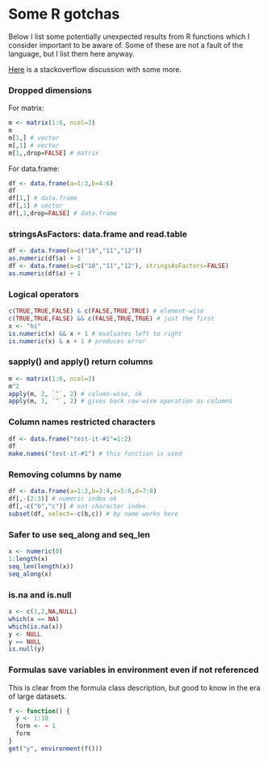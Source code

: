 # Some R gotchas

Below I list some potentially unexpected results from R functions
which I consider important to be aware of. Some of these are not
a fault of the language, but I list them here anyway.

[Here](http://stackoverflow.com/questions/1535021/whats-the-biggest-r-gotcha-youve-run-across)
is a stackoverflow discussion with some more. 

### Dropped dimensions

For matrix:

```r
m <- matrix(1:6, ncol=3)
m
m[1,] # vector
m[,1] # vector
m[1,,drop=FALSE] # matrix
```

For data.frame:

```r
df <- data.frame(a=1:3,b=4:6)
df
df[1,] # data.frame
df[,1] # vector
df[,1,drop=FALSE] # data.frame
```

### stringsAsFactors: data.frame and read.table

```r
df <- data.frame(a=c("10","11","12"))
as.numeric(df$a) + 1
df <- data.frame(a=c("10","11","12"), stringsAsFactors=FALSE)
as.numeric(df$a) + 1
```

### Logical operators

```r
c(TRUE,TRUE,FALSE) & c(FALSE,TRUE,TRUE) # element-wise
c(TRUE,TRUE,FALSE) && c(FALSE,TRUE,TRUE) # just the first
x <- "hi"
is.numeric(x) && x + 1 # evaluates left to right
is.numeric(x) & x + 1 # produces error
```

### sapply() and apply() return columns

```r
m <- matrix(1:6, ncol=3)
m^2
apply(m, 2, `^`, 2) # column-wise, ok
apply(m, 1, `^`, 2) # gives back row-wise operation as columns
```

### Column names restricted characters

```r
df <- data.frame("test-it-#1"=1:2)
df
make.names("test-it-#1") # this function is used
```

### Removing columns by name

```r
df <- data.frame(a=1:2,b=3:4,c=5:6,d=7:8)
df[,-(2:3)] # numeric index ok 
df[,-c("b","c")] # not character index
subset(df, select=-c(b,c)) # by name works here
```

### Safer to use seq_along and seq_len

```r
x <- numeric(0)
1:length(x)
seq_len(length(x))
seq_along(x)
```

### is.na and is.null

```r
x <- c(1,2,NA,NULL)
which(x == NA)
which(is.na(x))
y <- NULL
y == NULL
is.null(y)
```

### Formulas save variables in environment even if not referenced

This is clear from the formula class description, but good to know in the era of large datasets.

```r
f <- function() {
  y <- 1:10
  form <- ~ 1
  form
}
get("y", environment(f()))
```


